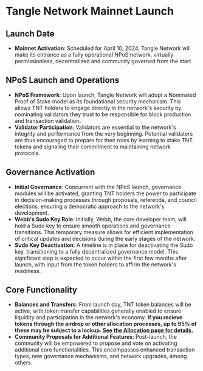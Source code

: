 # Tangle Network Mainnet Launch

## Launch Date

- **Mainnet Activation**: Scheduled for April 10, 2024, Tangle Network will make its entrance as a fully operational NPoS network, virtually permissionless, decentralized and community governed from the start.

## NPoS Launch and Operations

- **NPoS Framework**: Upon launch, Tangle Network will adopt a Nominated Proof of Stake model as its foundational security mechanism. This allows TNT holders to engage directly in the network's security by nominating validators they trust to be responsible for block production and transaction validation.
- **Validator Participation**: Validators are essential to the network's integrity and performance from the very beginning. Potential validators are thus encouraged to prepare for their roles by learning to stake TNT tokens and signaling their commitment to maintaining network protocols.

## Governance Activation

- **Initial Governance**: Concurrent with the NPoS launch, governance modules will be activated, granting TNT holders the power to participate in decision-making processes through proposals, referenda, and council elections, ensuring a democratic approach to the network's development.
- **Webb's Sudo Key Role**: Initially, Webb, the core developer team, will hold a Sudo key to ensure smooth operations and governance transitions. This temporary measure allows for efficient implementation of critical updates and decisions during the early stages of the network.
- **Sudo Key Deactivation**: A timeline is in place for deactivating the Sudo key, transitioning to a fully decentralized governance model. This significant step is expected to occur within the first few months after launch, with input from the token holders to affirm the network's readiness.

## Core Functionality

- **Balances and Transfers**: From launch day, TNT token balances will be active, with token transfer capabilities generally enabled to ensure liquidity and participation in the network's economy. **If you recieve tokens through the airdrop or other allocation processes, up to 95% of these may be subject to a lockup. [See the Allocation page for details.](allocation.mdx)**
- **Community Proposals for Additional Features**: Post-launch, the community will be empowered to propose and vote on activating additional core functionalities. This encompasses enhanced transaction types, new governance mechanisms, and network upgrades, among others.
